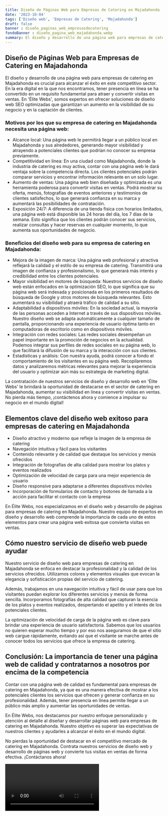 ```yaml
---
title: Diseño de Páginas Web para Empresas de Catering en Majadahonda
date: '2023-10-04'
tags: ['Diseño web', 'Empresas de Catering', 'Majadahonda']
draft: false
banner : diseño_paginas_web_empresasdecatering
fondoBanner : diseño_pagina_web_majadahonda.webp
summary: El diseño y desarrollo de una página web para empresas de catering en Majadahonda es crucial para alcanzar el éxito en este competitivo sector. En la era digital en la que nos encontramos, tener presencia en línea se ha convertido en un requisito fundamental para atraer y convertir visitas en ventas. En 'Élite Webs', somos expertos en ofrecer soluciones de diseño web SEO optimizadas que garantizan un aumento en la visibilidad de su negocio y en la captación de clientes.
---
```


## Diseño de Páginas Web para Empresas de Catering en Majadahonda

El diseño y desarrollo de una página web para empresas de catering en Majadahonda es crucial para alcanzar el éxito en este competitivo sector. En la era digital en la que nos encontramos, tener presencia en línea se ha convertido en un requisito fundamental para atraer y convertir visitas en ventas. En 'Élite Webs', somos expertos en ofrecer soluciones de diseño web SEO optimizadas que garantizan un aumento en la visibilidad de su negocio y en la captación de clientes.

### Motivos por los que su empresa de catering en Majadahonda necesita una página web:

- Alcance local: Una página web le permitirá llegar a un público local en Majadahonda y sus alrededores, generando mayor visibilidad y atrayendo a potenciales clientes que podrían no conocer su empresa previamente.
- Competitividad en línea: En una ciudad como Majadahonda, donde la industria de catering es muy activa, contar con una página web le dará ventaja sobre la competencia directa. Los clientes potenciales podrán comparar servicios y encontrar información relevante en un solo lugar.
- Aumento de ventas: Una página web bien diseñada y optimizada es una herramienta poderosa para convertir visitas en ventas. Podrá mostrar su oferta, menús, fotografías de eventos anteriores y testimonios de clientes satisfechos, lo que generará confianza en su marca y aumentará las posibilidades de contratación.
- Exposición 24/7: A diferencia de una tienda física con horarios limitados, una página web está disponible las 24 horas del día, los 7 días de la semana. Esto significa que los clientes podrán conocer sus servicios, realizar consultas y hacer reservas en cualquier momento, lo que aumenta sus oportunidades de negocio.

### Beneficios del diseño web para su empresa de catering en Majadahonda:

- Mejora de la imagen de marca: Una página web profesional y atractiva reflejará la calidad y el estilo de su empresa de catering. Transmitirá una imagen de confianza y profesionalismo, lo que generará más interés y credibilidad entre los clientes potenciales.
- Mayor visibilidad en motores de búsqueda: Nuestros servicios de diseño web están enfocados en la optimización SEO, lo que significa que su página web será indexada y posicionada en los primeros resultados de búsqueda de Google y otros motores de búsqueda relevantes. Esto aumentará su visibilidad y atraerá tráfico de calidad a su sitio.
- Adaptabilidad a dispositivos móviles: En la sociedad actual, la mayoría de las personas acceden a Internet a través de sus dispositivos móviles. Nuestro diseño web se adapta automáticamente a cualquier tamaño de pantalla, proporcionando una experiencia de usuario óptima tanto en computadoras de escritorio como en dispositivos móviles.
- Integración con redes sociales: Las redes sociales desempeñan un papel importante en la promoción de negocios en la actualidad. Podemos integrar sus perfiles de redes sociales en su página web, lo que facilitará la difusión de su marca y la interacción con sus clientes.
- Estadísticas y análisis: Con nuestra ayuda, podrá conocer a fondo el comportamiento de los visitantes en su página web. Recopilaremos datos y analizaremos métricas relevantes para mejorar la experiencia del usuario y optimizar aún más su estrategia de marketing digital.

La contratación de nuestros servicios de diseño y desarrollo web en 'Élite Webs' le brindará la oportunidad de destacarse en el sector de catering en Majadahonda, aumentar su visibilidad en línea y convertir visitas en ventas. No pierda más tiempo, ¡contáctenos ahora y comience a impulsar su negocio en el mundo digital!

<GifSeo />

<Cta />

## Elementos clave del diseño web exitoso para empresas de catering en Majadahonda

- Diseño atractivo y moderno que refleje la imagen de la empresa de catering
- Navegación intuitiva y fácil para los visitantes
- Contenido relevante y de calidad que destaque los servicios y menús ofrecidos
- Integración de fotografías de alta calidad para mostrar los platos y eventos realizados
- Optimización de velocidad de carga para una mejor experiencia de usuario
- Diseño responsive para adaptarse a diferentes dispositivos móviles
- Incorporación de formularios de contacto y botones de llamada a la acción para facilitar el contacto con la empresa

En Élite Webs, nos especializamos en el diseño web y desarrollo de páginas para empresas de catering en Majadahonda. Nuestro equipo de expertos en diseño y desarrollo web comprende la importancia de cada uno de estos elementos para crear una página web exitosa que convierta visitas en ventas.

## Cómo nuestro servicio de diseño web puede ayudar

Nuestro servicio de diseño web para empresas de catering en Majadahonda se enfoca en destacar la profesionalidad y la calidad de los servicios ofrecidos. Utilizamos colores y elementos visuales que evocan la elegancia y sofisticación propias del servicio de catering.

Además, trabajamos en una navegación intuitiva y fácil de usar para que los visitantes puedan explorar los diferentes servicios y menús de forma sencilla. Incorporamos fotografías de alta calidad que capturan la esencia de los platos y eventos realizados, despertando el apetito y el interés de los potenciales clientes.

La optimización de velocidad de carga de la página web es clave para brindar una experiencia de usuario satisfactoria. Sabemos que los usuarios no quieren esperar mucho tiempo y por eso nos aseguramos de que el sitio web cargue rápidamente, evitando así que el visitante se marche antes de conocer todos los servicios que ofrece la empresa de catering.

## Conclusión: La importancia de tener una página web de calidad y contratarnos a nosotros por encima de la competencia

Contar con una página web de calidad es fundamental para empresas de catering en Majadahonda, ya que es una manera efectiva de mostrar a los potenciales clientes los servicios que ofrecen y generar confianza en su profesionalidad. Además, tener presencia en línea permite llegar a un público más amplio y aumentar las oportunidades de ventas.

En Élite Webs, nos destacamos por nuestro enfoque personalizado y atención al detalle al diseñar y desarrollar páginas web para empresas de catering en Majadahonda. Nuestro objetivo es superar las expectativas de nuestros clientes y ayudarles a alcanzar el éxito en el mundo digital.

No pierdas la oportunidad de destacar en el competitivo mercado de catering en Majadahonda. Contrata nuestros servicios de diseño web y desarrollo de páginas web y convierte tus visitas en ventas de forma efectiva. ¡Contáctanos ahora!

<Video />

<CtaBot job='Empresas de Catering' city='Majadahonda'/>

<Gmaps query='Majadahonda+españa+maps' />